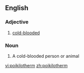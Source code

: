==English==

===Adjective===
{{en-adj}}

# [[cold-blooded]]

===Noun===
{{en-noun}}

# A cold-blooded person or animal

[[vi:poikilotherm]]
[[zh:poikilotherm]]